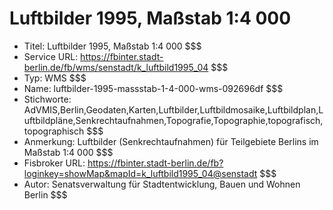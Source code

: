 # Luftbilder 1995, Maßstab 1:4 000
- Titel: Luftbilder 1995, Maßstab 1:4 000 $$$
- Service URL: https://fbinter.stadt-berlin.de/fb/wms/senstadt/k_luftbild1995_04 $$$
- Typ: WMS $$$
- Name: luftbilder-1995-massstab-1-4-000-wms-092696df $$$
- Stichworte: AdVMIS,Berlin,Geodaten,Karten,Luftbilder,Luftbildmosaike,Luftbildplan,Luftbildpläne,Senkrechtaufnahmen,Topografie,Topographie,topografisch,topographisch $$$
- Anmerkung: Luftbilder (Senkrechtaufnahmen) für Teilgebiete Berlins im Maßstab  1:4 000 $$$
- Fisbroker URL: https://fbinter.stadt-berlin.de/fb?loginkey=showMap&mapId=k_luftbild1995_04@senstadt $$$
- Autor: Senatsverwaltung für Stadtentwicklung, Bauen und Wohnen Berlin $$$
